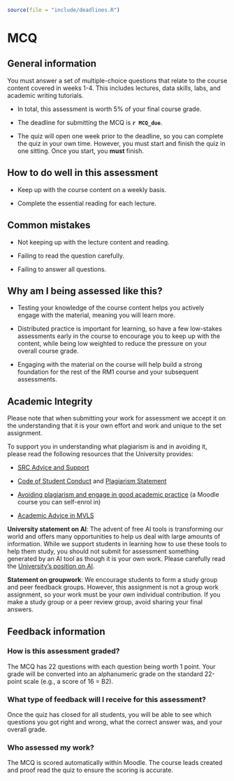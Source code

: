 ```r
source(file = "include/deadlines.R")
```

# MCQ {#MCQ-AIS}

## General information

You must answer a set of multiple-choice questions that relate to the course content covered in weeks 1-4. This includes lectures, data skills, labs, and academic writing tutorials. 

- In total, this assessment is worth 5% of your final course grade. 

- The deadline for submitting the MCQ is **`r MCQ_due`**. 

- The quiz will open one week prior to the deadline, so you can complete the quiz in your own time. However, you must start and finish the quiz in one sitting. Once you start, you **must** finish. 

## How to do well in this assessment

- Keep up with the course content on a weekly basis.

- Complete the essential reading for each lecture.

## Common mistakes

- Not keeping up with the lecture content and reading.

- Failing to read the question carefully.

- Failing to answer all questions. 

## Why am I being assessed like this?

- Testing your knowledge of the course content helps you actively engage with the material, meaning you will learn more.

- Distributed practice is important for learning, so have a few low-stakes assessments early in the course to encourage you to keep up with the content, while being low weighted to reduce the pressure on your overall course grade.

- Engaging with the material on the course will help build a strong foundation for the rest of the RM1 course and your subsequent assessments. 

## Academic Integrity

Please note that when submitting your work for assessment we accept it on the understanding that it is your own effort and work and unique to the set assignment. 

To support you in understanding what plagiarism is and in avoiding it, please read the following resources that the University provides:

-	[SRC Advice and Support](https://www.glasgowunisrc.org/advice/)

-	[Code of Student Conduct](https://www.gla.ac.uk/myglasgow/apg/policies/uniregs/regulations2023-24/feesandgeneral/studentsupportandconductmatters/reg33/) and [Plagiarism Statement](https://www.gla.ac.uk/myglasgow/apg/policies/uniregs/regulations2023-24/feesandgeneral/studentsupportandconductmatters/reg32/)

-	[Avoiding plagiarism and engage in good academic practice](https://moodle.gla.ac.uk/course/view.php?id=13038) (a Moodle course you can self-enrol in)

-	[Academic Advice in MVLS](https://www.gla.ac.uk/myglasgow/sld/writingstudyadvice/mvls/)

**University statement on AI**: The advent of free AI tools is transforming our world and offers many opportunities to help us deal with large amounts of information. While we support students in learning how to use these tools to help them study, you should not submit for assessment something generated by an AI tool as though it is your own work. Please carefully read the [University’s position on AI](https://www.gla.ac.uk/myglasgow/sld/ai/).

**Statement on groupwork**: We encourage students to form a study group and peer feedback groups. However, this assignment is not a group work assignment, so your work must be your own individual contribution. If you make a study group or a peer review group, avoid sharing your final answers.

## Feedback information

### How is this assessment graded?

The MCQ has 22 questions with each question being worth 1 point. Your grade will be converted into an alphanumeric grade on the standard 22-point scale (e.g., a score of 16 = B2). 

### What type of feedback will I receive for this assessment?

Once the quiz has closed for all students, you will be able to see which questions you got right and wrong, what the correct answer was, and your overall grade. 

### Who assessed my work?

The MCQ is scored automatically within Moodle. The course leads created and proof read the quiz to ensure the scoring is accurate. 
